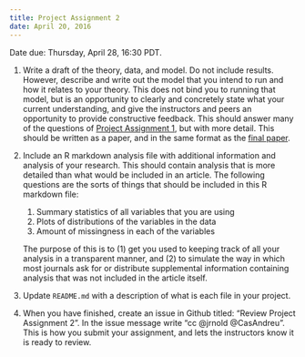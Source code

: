 ```yaml
---
title: Project Assignment 2
date: April 20, 2016
---
```


Date due: <time datetime="2016-04-28 16:30">Thursday, April 28, 16:30 PDT</time>.

1. Write a draft of the theory, data, and model. Do not include results. However,
    describe and write out the model that you intend to run and how it relates to your
    theory. This does not bind you to running that model, but is an opportunity to
    clearly and concretely state what your current understanding, and give
    the instructors and peers an opportunity to provide constructive feedback.
    This should answer many of the questions
    of [Project Assignment 1](assignments_project_1.html), but with more detail.  This should be written as a paper, and in the same format as the [final paper](data_analysis_project_paper_guidelines).
2. Include an R markdown analysis file with additional information and analysis
    of your research. This should contain analysis that is more detailed than what
    would be included in an article. The following questions are the sorts of things
    that should be included in this R markdown file:

    1. Summary statistics of all variables that you are using
    2. Plots of distributions of the variables in the data
    3. Amount of missingness in each of the variables

    The purpose of this is to (1) get you used to keeping track of all your analysis
    in a transparent manner, and (2) to simulate the way in which most journals ask for
    or distribute supplemental information containing analysis that was not included
    in the article itself.

3. Update `README.md` with a description of what is each file in your project.
4. When you have finished, create an issue in Github titled: "Review Project Assignment 2".
   In the issue message write "cc @jrnold @CasAndreu". This is how you submit
   your assignment, and lets the instructors know it is ready to review.

<!--

TODO: I need more concrete questions to cover in these sections. I should start gathering a list of these
-->
